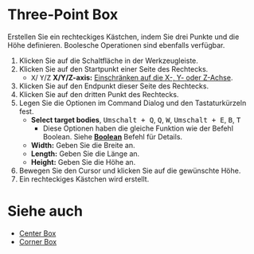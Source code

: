
# Three-Point Box

<Reference shortcut='' command='Three-Point Box' button='Werkzeugleiste' />

Erstellen Sie ein rechteckiges Kästchen, indem Sie drei Punkte und die Höhe definieren. Boolesche Operationen sind ebenfalls verfügbar.

1. Klicken Sie auf die Schaltfläche <ButtonIcon type="button-three-point-box" /> in der Werkzeugleiste.
2. Klicken Sie auf den Startpunkt einer Seite des Rechtecks.
   - <kbd>X</kbd>/ <kbd>Y</kbd>/<kbd>Z</kbd> **X/Y/Z-axis:** [Einschränken auf die X-, Y- oder Z-Achse](./sketching-essentials#constrain-to-an-axis).
3. Klicken Sie auf den Endpunkt dieser Seite des Rechtecks.
4. Klicken Sie auf den dritten Punkt des Rechtecks.
5. Legen Sie die Optionen im Command Dialog und den Tastaturkürzeln fest.
   - **Select target bodies**, <kbd>Umschalt + Q</kbd>, <kbd>Q</kbd>, <kbd>W</kbd>, <kbd>Umschalt + E</kbd>, <kbd>B</kbd>, <kbd>T</kbd>
      - Diese Optionen haben die gleiche Funktion wie der Befehl Boolean. Siehe [**Boolean**](../solid/boolean) Befehl für Details.
   - **Width:** Geben Sie die Breite an.
   - **Length:** Geben Sie die Länge an.
   - **Height:** Geben Sie die Höhe an.
6. Bewegen Sie den Cursor und klicken Sie auf die gewünschte Höhe.
7. Ein rechteckiges Kästchen wird erstellt.

<VideoPlayer fileName="three-point-box"/>

# Siehe auch
- [Center Box](./center-box)
- [Corner Box](./corner-box)

